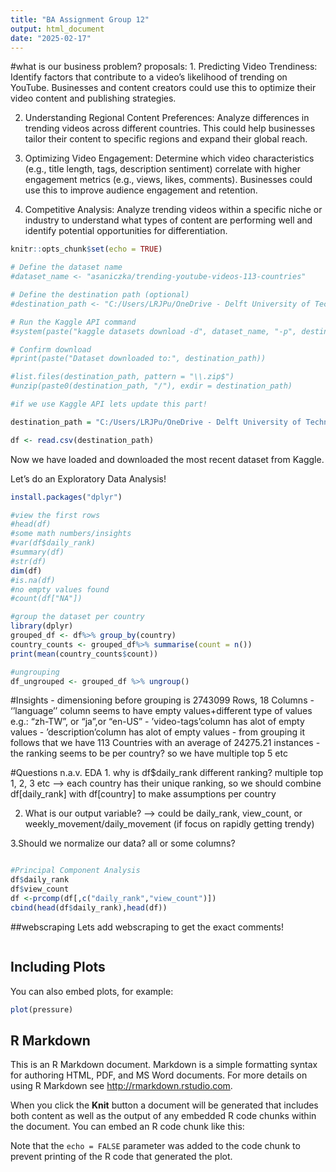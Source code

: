 ```yaml
---
title: "BA Assignment Group 12"
output: html_document
date: "2025-02-17"
---
```

#what is our business problem?
proposals:
1. Predicting Video Trendiness: Identify factors that contribute to a video's likelihood of trending on YouTube. Businesses and content creators could use this to optimize their video content and publishing strategies.

2. Understanding Regional Content Preferences: Analyze differences in trending videos across different countries. This could help businesses tailor their content to specific regions and expand their global reach.

3. Optimizing Video Engagement: Determine which video characteristics (e.g., title length, tags, description sentiment) correlate with higher engagement metrics (e.g., views, likes, comments). Businesses could use this to improve audience engagement and retention.

4. Competitive Analysis: Analyze trending videos within a specific niche or industry to understand what types of content are performing well and identify potential opportunities for differentiation.

```r
knitr::opts_chunk$set(echo = TRUE)

# Define the dataset name
#dataset_name <- "asaniczka/trending-youtube-videos-113-countries"

# Define the destination path (optional)
#destination_path <- "C:/Users/LRJPu/OneDrive - Delft University of Technology/Documenten/TU delft/MOT/Y1-Q3/BA/Assignment/BA_Group12"

# Run the Kaggle API command
#system(paste("kaggle datasets download -d", dataset_name, "-p", destination_path, "--unzip"))

# Confirm download
#print(paste("Dataset downloaded to:", destination_path))

#list.files(destination_path, pattern = "\\.zip$")
#unzip(paste0(destination_path, "/"), exdir = destination_path)

#if we use Kaggle API lets update this part!

destination_path = "C:/Users/LRJPu/OneDrive - Delft University of Technology/Documenten/TU delft/MOT/Y1-Q3/BA/Assignment/BA_Group12/trending_yt_videos_113_countries.csv"

df <- read.csv(destination_path)

```
Now we have loaded and downloaded the most recent dataset from Kaggle.

Let's do an Exploratory Data Analysis!

```r
install.packages("dplyr")


```

```r
#view the first rows
#head(df)
#some math numbers/insights
#var(df$daily_rank)
#summary(df)
#str(df)
dim(df)
#is.na(df)
#no empty values found
#count(df["NA"])

#group the dataset per country
library(dplyr)
grouped_df <- df%>% group_by(country)
country_counts <- grouped_df%>% summarise(count = n())
print(mean(country_counts$count))

#ungrouping
df_ungrouped <- grouped_df %>% ungroup()

```
#Insights
- dimensioning before grouping is 2743099 Rows, 18 Columns
- ''language'' column seems to have empty values+different type of values e.g.: "zh-TW", or "ja",or "en-US"
- 'video-tags'column has alot of empty values
- 'description'column has alot of empty values
- from grouping it follows that we have 113 Countries with an average of 24275.21 instances
- the ranking seems to be per country? so we have multiple top 5 etc

#Questions n.a.v. EDA
1. why is df$daily_rank different ranking? multiple top 1, 2, 3 etc 
--> each country has their unique ranking, so we should combine df[daily_rank] with df[country] to make assumptions per country

2. What is our output variable?
--> could be daily_rank, view_count, or weekly_movement/daily_movement (if focus on rapidly getting trendy)

3.Should we normalize our data? all or some columns? 



```r

```
```r
#Principal Component Analysis
df$daily_rank
df$view_count
df <-prcomp(df[,c("daily_rank","view_count")])
cbind(head(df$daily_rank),head(df))
```
##webscraping
Lets add webscraping to get the exact comments!
```r

```

## Including Plots

You can also embed plots, for example:

```r
plot(pressure)
```
## R Markdown

This is an R Markdown document. Markdown is a simple formatting syntax for authoring HTML, PDF, and MS Word documents. For more details on using R Markdown see <http://rmarkdown.rstudio.com>.

When you click the **Knit** button a document will be generated that includes both content as well as the output of any embedded R code chunks within the document. You can embed an R code chunk like this:

Note that the `echo = FALSE` parameter was added to the code chunk to prevent printing of the R code that generated the plot.
